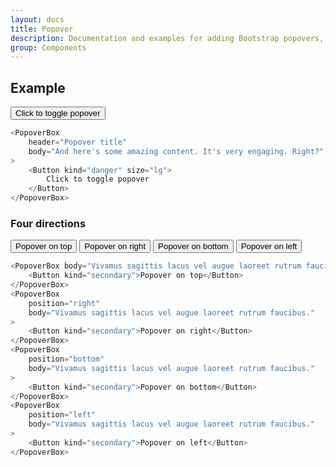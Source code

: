 ---
layout: docs
title: Popover
description: Documentation and examples for adding Bootstrap popovers, like those found in iOS, to any element on your site.
group: Components
---



## Example

<Example>
    <PopoverBox
        header="Popover title"
        body="And here's some amazing content. It's very engaging. Right?"
    >
        <Button kind="danger" size="lg">
            Click to toggle popover
        </Button>
    </PopoverBox>
</Example>

```JavaScript
<PopoverBox
    header="Popover title"
    body="And here's some amazing content. It's very engaging. Right?"
>
    <Button kind="danger" size="lg">
        Click to toggle popover
    </Button>
</PopoverBox>
```

### Four directions

<Example>
    <PopoverBox body="Vivamus sagittis lacus vel augue laoreet rutrum faucibus.">
        <Button kind="secondary">Popover on top</Button>
    </PopoverBox>
    <PopoverBox
        position="right"
        body="Vivamus sagittis lacus vel augue laoreet rutrum faucibus."
    >
        <Button kind="secondary">Popover on right</Button>
    </PopoverBox>
    <PopoverBox
        position="bottom"
        body="Vivamus sagittis lacus vel augue laoreet rutrum faucibus."
    >
        <Button kind="secondary">Popover on bottom</Button>
    </PopoverBox>
    <PopoverBox
        position="left"
        body="Vivamus sagittis lacus vel augue laoreet rutrum faucibus."
    >
        <Button kind="secondary">Popover on left</Button>
    </PopoverBox>
</Example>

```JavaScript
<PopoverBox body="Vivamus sagittis lacus vel augue laoreet rutrum faucibus.">
    <Button kind="secondary">Popover on top</Button>
</PopoverBox>
<PopoverBox
    position="right"
    body="Vivamus sagittis lacus vel augue laoreet rutrum faucibus."
>
    <Button kind="secondary">Popover on right</Button>
</PopoverBox>
<PopoverBox
    position="bottom"
    body="Vivamus sagittis lacus vel augue laoreet rutrum faucibus."
>
    <Button kind="secondary">Popover on bottom</Button>
</PopoverBox>
<PopoverBox
    position="left"
    body="Vivamus sagittis lacus vel augue laoreet rutrum faucibus."
>
    <Button kind="secondary">Popover on left</Button>
</PopoverBox>
```
